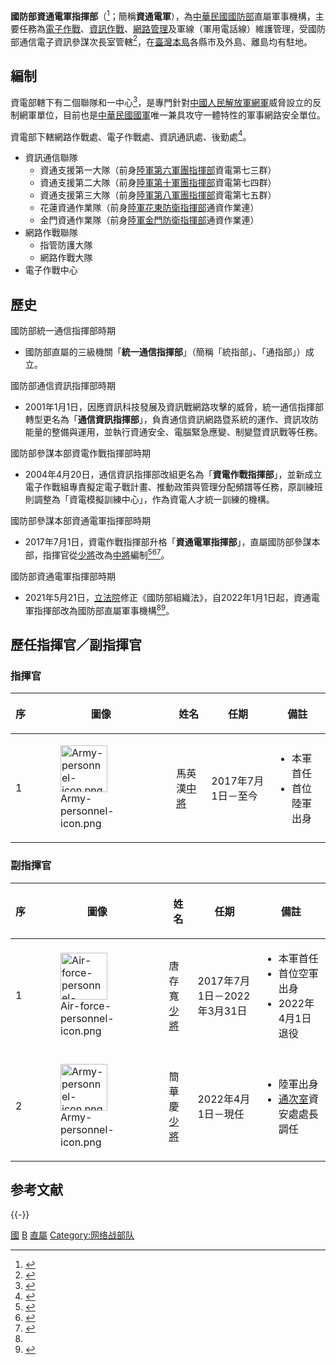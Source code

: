 {{Infobox military unit
|名稱 = 國防部資通電軍指揮部<br><small>{{Lang|en|Information, Communications and Electronic Force Command}}</small>
|圖片 = 
|圖片說明 = 
|時期 = 
|國家 = {{ROC}}
|效忠 = {{ROC}}
|軍種 = 
|種類 = 
|功能 = 
|規模 = 編制6000人（現今5300人）
|隸屬 = [[中華民國國防部|中華民國國防部]]
|駐地 =  
|裝備 = 
|別稱 = 
|守護 = 
|格言 = 
|顏色 = 
|隊歌 = 
|吉祥物 = 
|戰役 = 
|隊慶 =  2017年7月1日 （{{Age in years and days|2017|7|1|age=no}}）
|獎章 = 
|榮譽 = 
| commander1_label = 指揮官
| commander1      = [[File:ROCA_Lieutenant_General's_Flag.svg|border]] [[馬英漢|馬英漢]] <small>陸軍中將</small>
| commander2_label = 副指揮官
| commander2      = [[File:ROCA_Major_General's_Flag.svg|border]] [[簡華慶|簡華慶]] <small>陸軍少將</small>
| commander3_label = 參謀長
| commander3      = [[File:ROCN_Rear_Admiral's_Flag.svg|border]] [[王岳洋|王岳洋]] <small>海軍少將</small>
}}

'''國防部資通電軍指揮部'''（{{Lang-en|Information, Communications and Electronic Force Command}}<ref>{{Cite news |url = https://taiwantoday.tw/news.php?unit=2,6,10,15,18&post=117794 |title = Ministry of National Defense launches new cybersecurity command |date = 2017-07-03 |publisher = [[外交部国际传播司|外交部国际传播司]] |newspaper = [[今日台灣|Taiwan Today]] |language = en |access-date = 2021-06-24 |archive-url = https://archive.today/20170910134853/https://taiwantoday.tw/news.php?unit=2,6,10,15,18&post=117794 |archive-date = 2017-09-10 }}</ref>；簡稱'''資通電軍'''），為[[中華民國國防部|中華民國國防部]]直屬軍事機構，主要任務為[[電子作戰|電子作戰]]、[[資訊戰|資訊作戰]]、[[網路戰|網路管理]]及軍線（軍用電話線）維護管理，受國防部通信電子資訊參謀次長室管轄<ref>{{Cite web |title = 國防部參謀本部資通電軍指揮部網路戰聯隊 簡介 |url = https://www.youtube.com/watch?v=TeI1X-_NyYM |publisher = [[國立臺灣師範大學|國立臺灣師範大學]]就業輔導中心 |access-date = 2019年1月22日 |archive-date = 2020年4月26日 |archive-url = https://web.archive.org/web/20200426191237/https://www.youtube.com/watch?v=TeI1X-_NyYM&gl=US&hl=en |dead-url = no }}</ref>，在[[臺灣本島|臺灣本島]]各縣市及外島、離島均有駐地。

==編制==
資電部轄下有二個聯隊和一中心<ref>{{Cite web |url=http://news.ltn.com.tw/news/focus/paper/857595 |title=反制中國駭客 國安局將設網域安全處 |accessdate=2015-05-29 |archive-date=2019-12-14 |archive-url=https://web.archive.org/web/20191214031203/https://news.ltn.com.tw/news/focus/paper/857595 |dead-url=no }}</ref>，是專門針對[[中國人民解放軍|中國人民解放軍]][[中國網軍|網軍]]威脅設立的反制網軍單位，目前也是[[中華民國國軍|中華民國國軍]]唯一兼具攻守一體特性的軍事網路安全單位。

資電部下轄網路作戰處、電子作戰處、資訊通訊處、後勤處<ref>{{Cite web |url=https://udn.com/news/story/10930/2674643 |title=存档副本 |accessdate=2017-09-01 |archive-date=2019-11-11 |archive-url=https://web.archive.org/web/20191111162852/https://udn.com/news/story/10930/2674643 |dead-url=no }}</ref>。
*資訊通信聯隊
**資通支援第一大隊（前身[[陸軍第六軍團指揮部|陸軍第六軍團指揮部]]資電第七三群）
**資通支援第二大隊（前身[[陸軍第十軍團指揮部|陸軍第十軍團指揮部]]資電第七四群）
**資通支援第三大隊（前身[[陸軍第八軍團指揮部|陸軍第八軍團指揮部]]資電第七五群）
**花蓮資通作業隊（前身[[陸軍花東防衛指揮部|陸軍花東防衛指揮部]]通資作業連）
**金門資通作業隊（前身[[陸軍金門防衛指揮部|陸軍金門防衛指揮部]]通資作業連）
*網路作戰聯隊
**指管防護大隊
**網路作戰大隊
*電子作戰中心

==歷史==
;國防部統一通信指揮部時期
*國防部直屬的三級機關「'''統一通信指揮部'''」（簡稱「統指部」、「通指部」）成立。
;國防部通信資訊指揮部時期
*2001年1月1日，因應資訊科技發展及資訊戰網路攻擊的威脅，統一通信指揮部轉型更名為「'''通信資訊指揮部'''」，負責通信資訊網路暨系統的運作、資訊攻防能量的整備與運用，並執行資通安全、電腦緊急應變、制變暨資訊戰等任務。
;國防部參謀本部資電作戰指揮部時期
*2004年4月20日，通信資訊指揮部改組更名為「'''資電作戰指揮部'''」，並新成立電子作戰組專責擬定電子戰計畫、推動政策與管理分配頻譜等任務，原訓練班則調整為「資電模擬訓練中心」，作為資電人才統一訓練的機構。
;國防部參謀本部資通電軍指揮部時期
*2017年7月1日，資電作戰指揮部升格「'''資通電軍指揮部'''」，直屬國防部參謀本部，指揮官從[[少將|少將]]改為[[中將|中將]]編制<ref name="常見問答集">{{Cite web |title = 中華民國國防部 常見問答集 |url = https://www.mnd.gov.tw/PublishTabs.aspx?parentId=10021&NodeId=169006&title=%u570b%u9632%u6d88%u606f&SelectStyle=%u5e38%u898b%u554f%u7b54%u96c6|website = 中華民國國防部 全球資訊網 |access-date = 2019-06-29 |archive-url = https://web.archive.org/web/20191111162859/https://www.mnd.gov.tw/PublishTabs.aspx?parentId=10021&NodeId=169006&title=%u570b%u9632%u6d88%u606f&SelectStyle=%u5e38%u898b%u554f%u7b54%u96c6|archive-date = 2019-11-11 |dead-url=yes }}</ref><ref>{{Cite web |title=立院三讀 國防部新設全民防衛動員署 |url=https://www.cna.com.tw/news/aipl/202105210103.aspx |publisher=[[中央社|中央社]] |date=2021-05-21 |archive-date=2021-06-08 |archive-url=https://web.archive.org/web/20210608125719/https://www.cna.com.tw/news/aipl/202105210103.aspx |dead-url=no |access-date=2021-05-22 }}</ref><ref name="工程會列管進度">{{Cite web|title=資通電軍成軍 蔡總統：捍衛數位國土|url=http://news.ltn.com.tw/news/politics/paper/1114892|publisher=自由時報|accessdate=2017-06-30|archive-date=2019-12-12|archive-url=https://web.archive.org/web/20191212074238/https://news.ltn.com.tw/news/politics/paper/1114892|dead-url=no}}</ref>。
;國防部資通電軍指揮部時期
*2021年5月21日，[[立法院|立法院]]修正《國防部組織法》，自2022年1月1日起，資通電軍指揮部改為國防部直屬軍事機構<ref name="常見問答集"/><ref>{{Cite web |title = 國防部組織法-全國法規資料庫 |url = https://law.moj.gov.tw/LawClass/LawAll.aspx?pcode=F0000001 |access-date = 2021-07-19 |website = law.moj.gov.tw |language = zh-TW |archive-date = 2021-05-18 |archive-url = https://web.archive.org/web/20210518151656/https://law.moj.gov.tw/LawClass/LawAll.aspx?PCode=F0000001 }}</ref>。

==歷任指揮官／副指揮官==
===指揮官===
{| class="wikitable"
|-
! 序 || 圖像  || 姓名 || 任期 || 備註
|-
| 1 || [[File:Army-personnel-icon.png|75px]] || 馬英漢[[中將|中將]] || 2017年7月1日－至今 || 
*本軍首任
*首位陸軍出身
|}

===副指揮官===
{| class="wikitable"
|-
! 序 || 圖像  || 姓名 || 任期 || 備註
|-
| 1 || [[File:Air-force-personnel-icon.png|75px]] || 唐存寬[[少將|少將]] || 2017年7月1日－2022年3月31日 || 
*本軍首任
*首位空軍出身
*2022年4月1日退役
|-
| 2 || [[File:Army-personnel-icon.png|75px]] || 簡華慶[[少將|少將]] || 2022年4月1日－現任 || 
*陸軍出身
*[[國防部參謀本部#參謀本部單位|通次室]]資安處處長調任
|}

== 参考文献 ==
{{Reflist}}

{{-}}
{{中華民國國防部所屬機關}}
{{中华民国军事}}
{{电脑入侵}}

[[Category:新北市新店區的政府機關|國]]
[[Category:中華民國國防部|B]]
[[Category:中華民國的司令部與指揮部|直屬]]
[[Category:网络战部队|Category:网络战部队]]